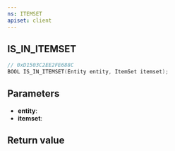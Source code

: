 ```yaml
---
ns: ITEMSET
apiset: client
---
```

## IS_IN_ITEMSET

```c
// 0xD1503C2EE2FE688C
BOOL IS_IN_ITEMSET(Entity entity, ItemSet itemset);
```


## Parameters
* **entity**:
* **itemset**:

## Return value